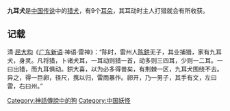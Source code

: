 '''九耳犬'''是[[中国传说|中国传说]]中的[[猎犬|猎犬]]，有9个[[耳朵|耳朵]]，其耳动时主人打猎就会有所收获。 　　

==记载==
清·[[屈大均|屈大均]]《[[广东新语|广东新语]]·神语·雷神》：“陈时，雷州人[[陈鉷|陈鉷]]无子，其业捕猎，家有九耳犬，身灵。凡将猎，卜诸犬耳，一耳动则猎一首，动多则三四耳，少则一二耳。一曰出猎，而九耳俱动。鉷大喜，以为必多得兽矣，有荆棘一区，九耳犬围绕不去。异之，得一巨卵，径尺，携以归，雷雨暴作。卵开，乃一男子，其手有文，左曰雷，右曰州。”

[[Category:神話傳說中的狗|Category:神話傳說中的狗]]
[[Category:中国妖怪|Category:中国妖怪]]